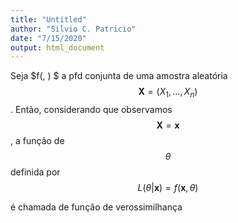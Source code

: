 ```yaml
---
title: "Untitled"
author: "Silvio C. Patricio"
date: "7/15/2020"
output: html_document
---
```



Seja $f(\mathbf{x}, \theta) $ a pfd conjunta de uma amostra aleatória $$ \mathbf{X} = (X_1, \dots, X_n) $$. Então, considerando que observamos $$ \mathbf{X} =\mathbf{x}  $$ , a função de $$ \theta $$ definida por
$$
L(\theta | \mathbf{x} ) = f(\mathbf{x}, \theta)
$$

é chamada de função de verossimilhança